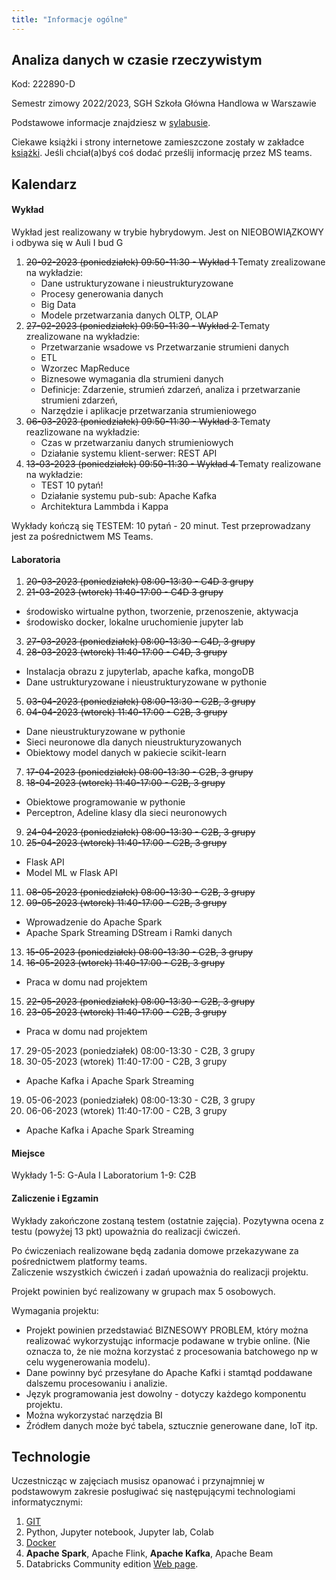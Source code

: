 ```yaml
---
title: "Informacje ogólne"
---
```


## Analiza danych w czasie rzeczywistym

Kod: 222890-D

Semestr zimowy 2022/2023,
SGH Szkoła Główna Handlowa w Warszawie

Podstawowe informacje znajdziesz w [sylabusie](/RTA_2023/sylabus).

Ciekawe książki i strony internetowe zamieszczone zostały w zakładce [książki](/RTA_2023/ksiazki). Jeśli chciał(a)byś coś dodać prześlij informację przez MS teams.

## Kalendarz

#### Wykład 

Wykład jest realizowany w trybie hybrydowym.
Jest on NIEOBOWIĄZKOWY i odbywa się w Auli I bud G

1. <del> 20-02-2023 (poniedziałek) 09:50-11:30 - Wykład 1 </del>
Tematy zrealizowane na wykładzie:
    - Dane ustrukturyzowane i nieustrukturyzowane
    - Procesy generowania danych
    - Big Data
    - Modele przetwarzania danych OLTP, OLAP
2. <del>27-02-2023 (poniedziałek) 09:50-11:30 - Wykład 2</del>
Tematy zrealizowane na wykładzie:
    - Przetwarzanie wsadowe vs Przetwarzanie strumieni danych
    - ETL 
    - Wzorzec MapReduce
    - Biznesowe wymagania dla strumieni danych
    - Definicje: Zdarzenie, strumień zdarzeń, analiza i przetwarzanie strumieni zdarzeń, 
    - Narzędzie i aplikacje przetwarzania strumieniowego
3. <del>06-03-2023 (poniedziałek) 09:50-11:30 - Wykład 3</del>
Tematy reazlizowane na wykładzie: 
    - Czas w przetwarzaniu danych strumieniowych  
    - Działanie systemu klient-serwer: REST API
4. <del>13-03-2023 (poniedziałek) 09:50-11:30 - Wykład 4</del>
Tematy realizowane na wykładzie:
    - TEST 10 pytań!
    - Działanie systemu pub-sub: Apache Kafka
    - Architektura Lammbda i Kappa

    
Wykłady kończą się TESTEM: 10 pytań - 20 minut. 
Test przeprowadzany jest za pośrednictwem MS Teams.

#### Laboratoria

1. <del>20-03-2023 (poniedziałek) 08:00-13:30 - C4D 3 grupy </del>
2. <del>21-03-2023 (wtorek) 11:40-17:00 - C4D 3 grupy </del>

- środowisko wirtualne python, tworzenie, przenoszenie, aktywacja
- środowisko docker, lokalne uruchomienie jupyter lab

3. <del> 27-03-2023 (poniedziałek) 08:00-13:30 - C4D, 3 grupy </del>
4. <del>28-03-2023 (wtorek) 11:40-17:00 - C4D, 3 grupy </del>

- Instalacja obrazu z jupyterlab, apache kafka, mongoDB
- Dane ustrukturyzowane i nieustrukturyzowane w pythonie

5. <del>03-04-2023 (poniedziałek) 08:00-13:30 - C2B, 3 grupy</del>
6. <del>04-04-2023 (wtorek) 11:40-17:00 - C2B, 3 grupy </del>

- Dane nieustrukturyzowane w pythonie
- Sieci neuronowe dla danych nieustrukturyzowanych
- Obiektowy model danych w pakiecie scikit-learn 

7. <del>17-04-2023 (poniedziałek) 08:00-13:30 - C2B, 3 grupy </del>
8. <del>18-04-2023 (wtorek) 11:40-17:00 - C2B, 3 grupy </del>

- Obiektowe programowanie w pythonie 
- Perceptron, Adeline klasy dla sieci neuronowych


9. <del>24-04-2023 (poniedziałek) 08:00-13:30 - C2B, 3 grupy</del>
10. <del> 25-04-2023 (wtorek) 11:40-17:00 - C2B, 3 grupy </del>

- Flask API
- Model ML w Flask API

11. <del>08-05-2023 (poniedziałek) 08:00-13:30 - C2B, 3 grupy</del>
12. <del>09-05-2023 (wtorek) 11:40-17:00 - C2B, 3 grupy </del>
- Wprowadzenie do Apache Spark 
- Apache Spark Streaming DStream i Ramki danych


13. <del>15-05-2023 (poniedziałek) 08:00-13:30 - C2B, 3 grupy</del>
14. <del>16-05-2023 (wtorek) 11:40-17:00 - C2B, 3 grupy</del>
- Praca w domu nad projektem

15. <del>22-05-2023 (poniedziałek) 08:00-13:30 - C2B, 3 grupy</del>
16. <del>23-05-2023 (wtorek) 11:40-17:00 - C2B, 3 grupy </del>
- Praca w domu nad projektem

17. 29-05-2023 (poniedziałek) 08:00-13:30 - C2B, 3 grupy
18. 30-05-2023 (wtorek) 11:40-17:00 - C2B, 3 grupy
- Apache Kafka i Apache Spark Streaming

19. 05-06-2023 (poniedziałek) 08:00-13:30 - C2B, 3 grupy
20. 06-06-2023 (wtorek) 11:40-17:00 - C2B, 3 grupy 
- Apache Kafka i Apache Spark Streaming

#### Miejsce

Wykłady 1-5: G-Aula I
Laboratorium 1-9: C2B

#### Zaliczenie i Egzamin

Wykłady zakończone zostaną testem (ostatnie zajęcia).
Pozytywna ocena z testu (powyżej 13 pkt) upoważnia do realizacji ćwiczeń. 

Po ćwiczeniach realizowane będą zadania domowe przekazywane za pośrednictwem platformy teams.  
Zaliczenie wszystkich ćwiczeń i zadań upoważnia do realizacji projektu. 

Projekt powinien być realizowany w grupach max 5 osobowych. 

Wymagania projektu: 

- Projekt powinien przedstawiać BIZNESOWY PROBLEM, który można realizować wykorzystując informacje podawane w trybie online. (Nie oznacza to, że nie można korzystać z procesowania batchowego np w celu wygenerowania modelu).
- Dane powinny być przesyłane do Apache Kafki i stamtąd poddawane dalszemu procesowaniu i analizie. 
- Język programowania jest dowolny - dotyczy każdego komponentu projektu. 
- Można wykorzystać narzędzia BI 
- Źródłem danych może być tabela, sztucznie generowane dane, IoT itp.

## Technologie

Uczestnicząc w zajęciach musisz opanować i przynajmniej w podstawowym zakresie posługiwać się następującymi technologiami informatycznymi:

1. [GIT](https://sebkaz-teaching.github.io/RTA_2023/info.html#git) 
2. Python, Jupyter notebook, Jupyter lab, Colab
3. [Docker](https://sebkaz-teaching.github.io/RTA_2023/info.html#docker)
4. **Apache Spark**, Apache Flink, **Apache Kafka**, Apache Beam
5. Databricks Community edition [Web page](https://community.cloud.databricks.com/login.html).